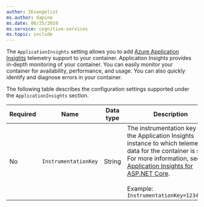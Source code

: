```yaml
---
author: IEvangelist
ms.author: dapine
ms.date: 06/25/2019
ms.service: cognitive-services
ms.topic: include
---
```


The `ApplicationInsights` setting allows you to add [Azure Application Insights](/azure/application-insights) telemetry support to your container. Application Insights provides in-depth monitoring of your container. You can easily monitor your container for availability, performance, and usage. You can also quickly identify and diagnose errors in your container.

The following table describes the configuration settings supported under the `ApplicationInsights` section.

|Required| Name | Data type | Description |
|--|------|-----------|-------------|
|No| `InstrumentationKey` | String | The instrumentation key of the Application Insights instance to which telemetry data for the container is sent. For more information, see [Application Insights for ASP.NET Core](/azure/azure-monitor/app/asp-net-core). <br><br>Example:<br>`InstrumentationKey=123456789`|